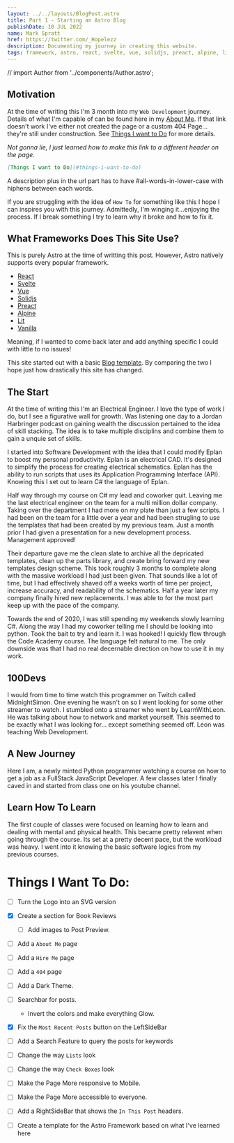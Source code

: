 ```yaml
---
layout: ../../layouts/BlogPost.astro
title: Part 1 - Starting an Astro Blog 
publishDate: 10 JUL 2022
name: Mark Spratt
href: https://twitter.com/_Hopelezz
description: Documenting my journey in creating this website.
tags: framework, astro, react, svelte, vue, solidjs, preact, alpine, lit, vanilla
---
```

// import Author from '../components/Author.astro';

## Motivation

At the time of writing this I'm 3 month into my `Web Development` journey. Details of what I'm capable of can be found here in my [About Me](aboutMe). If that link doesn't work I've either not created the page or a custom 404 Page... they're still under construction. See [Things I want to Do](#things-i-want-to-do) for more details. 

_Not gonna lie, I just learned how to make this link to a different header on the page._

```md
[Things I want to Do](#things-i-want-to-do)
```

A description plus in the url part has to have #all-words-in-lower-case with hiphens between each words.

If you are struggling with the idea of `How To` for something like this I hope I can inspires you with this journey. Admittedly, I'm winging it...enjoying the process. If I break something I try to learn why it broke and how to fix it.

## What Frameworks Does This Site Use?

This is purely Astro at the time of writting this post. However, Astro natively supports every popular framework.

- [React](https://reactjs.org/)
- [Svelte](https://svelte.dev/)
- [Vue](https://vuejs.org/)
- [Solidjs](https://solidjs.com/)
- [Preact](https://preactjs.com/)
- [Alpine](https://alpinejs.dev/)
- [Lit](https://lit.dev/)
- [Vanilla](https://www.javascript.com/)

Meaning, if I wanted to come back later and add anything specific I could with little to no issues!

This site started out with a basic [Blog template](https://stackblitz.com/github/withastro/astro/tree/latest/examples/blog?file=README.md). By comparing the two I hope just how drastically this site has changed.

## The Start

At the time of writing this I'm an Electrical Engineer. I love the type of work I do, but I see a figurative wall for growth.
Was listening one day to a Jordan Harbringer podcast on gaining wealth the discussion pertained to the idea of skill stacking. The idea is to take multiple disciplins and combine them to gain a unquie set of skills. 

I started into Software Development with the idea that I could modify Eplan to boost my personal productivity. Eplan is an electrical CAD. It's designed to simplify the process for creating electrical schematics. Eplan has the ability to run scripts that uses its Application Programming Interface (API). Knowing this I set out to learn C# the language of Eplan. 

Half way through my course on C# my lead and coworker quit. Leaving me the last electrical engineer on the team for a multi million dollar company. Taking over the department I had more on my plate than just a few scripts. I had been on the team for a little over a year and had been strugling to use the templates that had been created by my previous team. Just a month prior I had given a presentation for a new development process. Management approved!

Their departure gave me the clean slate to archive all the depricated templates, clean up the parts library, and create bring forward my new templates design scheme. This took roughly 3 months to complete along with the massive workload I had just been given. That sounds like a lot of time, but I had effectively shaved off a weeks worth of time per project, increase accuracy, and readability of the schematics. Half a year later my company finally hired new replacements. I was able to for the most part keep up with the pace of the company.

Towards the end of 2020, I was still spending my weekends slowly learning C#. Along the way I had my coworker telling me I should be looking into python. Took the bait to try and learn it. I was hooked! I quickly flew through the Code Academy course. The language felt natural to me. The only downside was that I had no real decernable direction on how to use it in my work.

## 100Devs

I would from time to time watch this programmer on Twitch called MidnightSimon. One evening he wasn't on so I went looking for some other streamer to watch. I stumbled onto a streamer who went by LearnWithLeon. He was talking about how to network and market yourself. This seemed to be exactly what I was looking for... except something seemed off. Leon was teaching Web Development. 

## A New Journey

Here I am, a newly minted Python programmer watching a course on how to get a job as a FullStack JavaScript Developer. A few classes later I finally caved in and started from class one on his youtube channel.

## Learn How To Learn

The first couple of classes were focused on learning how to learn and dealing with mental and physical health. This became pretty relavent when going through the course. Its set at a pretty decent pace, but the workload was heavy. I went into it knowing the basic software logics from my previous courses. 

# Things I Want To Do:

- [ ] Turn the Logo into an SVG version
- [x] Create a section for Book Reviews
  - [ ] Add images to Post Preview.
- [ ] Add a `About Me` page
- [ ] Add a `Hire Me` page
- [ ] Add a `404` page
- [ ] Add a Dark Theme.
- [ ] Searchbar for posts.
  - Invert the colors and make everything Glow.
- [x] Fix the `Most Recent Posts` button on the LeftSideBar
- [ ] Add a Search Feature to query the posts for keywords
- [ ] Change the way `Lists` look
- [ ] Change the way `Check Boxes` look
- [ ] Make the Page More responsive to Mobile.
- [ ] Make the Page More accessible to everyone.
- [ ] Add a RightSideBar that shows the `In This Post` headers.
- [ ] Create a template for the Astro Framework based on what I've learned here

